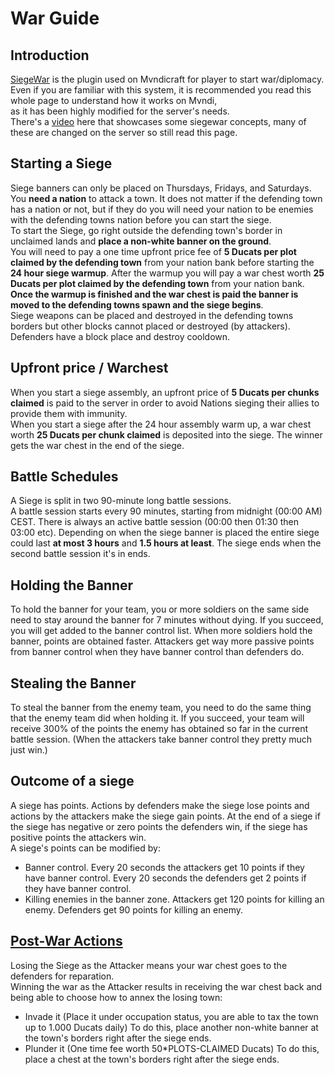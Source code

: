 # War Guide

## Introduction
[SiegeWar](https://github.com/TownyAdvanced/SiegeWar/wiki/Siege-War-User-Guide) is the plugin used on Mvndicraft for player to start war/diplomacy.<br/>
Even if you are familiar with this system, it is recommended you read this whole page to understand how it works on Mvndi,<br/>
as it has been highly modified for the server's needs.<br/>
There's a [video](https://www.youtube.com/watch?v=raiAhk2Ru5Y) here that showcases some siegewar concepts, many of these are changed on the server so still read this page.

## Starting a Siege
Siege banners can only be placed on Thursdays, Fridays, and Saturdays.<br/>
You **need a nation** to attack a town. It does not matter if the defending town has a nation or not, but if they do you will need your nation to be enemies with the defending towns nation before you can start the siege.<br/>
To start the Siege, go right outside the defending town's border in unclaimed lands and **place a non-white banner on the ground**. <br/>
You will need to pay a one time upfront price fee of **5 Ducats per plot claimed by the defending town** from your nation bank before starting the **24 hour siege warmup**. After the warmup you will pay a war chest worth **25 Ducats per plot claimed by the defending town** from your nation bank.<br/>
**Once the warmup is finished and the war chest is paid the banner is moved to the defending towns spawn and the siege begins**.<br/>
Siege weapons can be placed and destroyed in the defending towns borders but other blocks cannot placed or destroyed (by attackers). Defenders have a block place and destroy cooldown.

## Upfront price / Warchest
When you start a siege assembly, an upfront price of **5 Ducats per chunks claimed** is paid to the server in order to avoid Nations sieging their allies to provide them with immunity. <br/>
When you start a siege after the 24 hour assembly warm up, a war chest worth **25 Ducats per chunk claimed** is deposited into the siege. The winner gets the war chest in the end of the siege. <br/>

## Battle Schedules
A Siege is split in two 90-minute long battle sessions. <br/>
A battle session starts every 90 minutes, starting from midnight (00:00 AM) CEST. There is always an active battle session (00:00 then 01:30 then 03:00 etc). Depending on when the siege banner is placed the entire siege could last **at most 3 hours** and **1.5 hours at least**. The siege ends when the second battle session it's in ends. 

## Holding the Banner
To hold the banner for your team, you or more soldiers on the same side need to stay around the banner for 7 minutes without dying. If you succeed, you will get added to the banner control list. When more soldiers hold the banner, points are obtained faster. Attackers get way more passive points from banner control when they have banner control than defenders do.

## Stealing the Banner
To steal the banner from the enemy team, you need to do the same thing that the enemy team did when holding it. If you succeed, your team will receive 300% of the points the enemy has obtained so far in the current battle session. (When the attackers take banner control they pretty much just win.)

## Outcome of a siege
A siege has points. Actions by defenders make the siege lose points and actions by the attackers make the siege gain points. At the end of a siege if the siege has negative or zero points the defenders win, if the siege has positive points the attackers win.<br/>
A siege's points can be modified by:
- Banner control. Every 20 seconds the attackers get 10 points if they have banner control.  Every 20 seconds the defenders get 2 points if they have banner control.
- Killing enemies in the banner zone. Attackers get 120 points for killing an enemy. Defenders get 90 points for killing an enemy.

## [Post-War Actions](https://github.com/TownyAdvanced/SiegeWar/wiki/Siege-War-User-Guide#trophy-win-siege)
Losing the Siege as the Attacker means your war chest goes to the defenders for reparation.<br/>
Winning the war as the Attacker results in receiving the war chest back and being able to choose how to annex the losing town:
- Invade it (Place it under occupation status, you are able to tax the town up to 1.000 Ducats daily)
 To do this, place another non-white banner at the town's borders right after the siege ends.
- Plunder it (One time fee worth 50*PLOTS-CLAIMED Ducats)
 To do this, place a chest at the town's borders right after the siege ends.